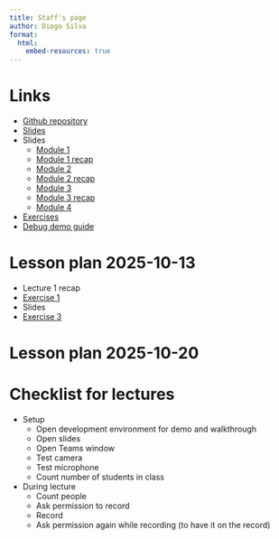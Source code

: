 ```yaml
---
title: Staff's page
author: Diogo Silva
format:
  html:
    embed-resources: true
---
```


# Links

- [Github repository](https://github.com/diogo-aos/iseg_pg_aaiml_intro_python)
- [Slides](index.html)
- Slides
  - [Module 1](lectures/module1.html)
  - [Module 1 recap](lectures/2_aula1_recap.html)
  - [Module 2](lectures/3_aula2.html)
  - [Module 2 recap](lectures/4_aula2_recap.html)
  - [Module 3](lectures/5_lesson3.html)
  - [Module 3 recap](lectures/6_lesson3_recap.html)
  - [Module 4](lectures/7_lesson4.html)
- [Exercises](lectures/exercises.html)
- [Debug demo guide](lesson4_debug_demo_guide.html)


# Lesson plan 2025-10-13

- Lecture 1 recap
- [Exercise 1](exercises.qmd#exercise-1)
- Slides
- [Exercise 3](exercises.qmd#exercise-3)


# Lesson plan 2025-10-20


# Checklist for lectures 

- Setup
  - Open development environment for demo and walkthrough
  - Open slides
  - Open Teams window
  - Test camera
  - Test microphone
  - Count number of students in class
- During lecture
  - Count people
  - Ask permission to record
  - Record
  - Ask permission again while recording (to have it on the record)

